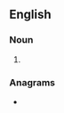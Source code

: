 ==English==

===Noun===
{{head|en|noun plural form}}

# {{plural of|abnet|lang=en}}

===Anagrams===
* {{anagrams|en|Basnet|Batens|absent|basnet|besant}}